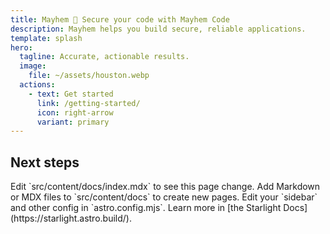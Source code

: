 ```yaml
---
title: Mayhem 🤖 Secure your code with Mayhem Code
description: Mayhem helps you build secure, reliable applications.
template: splash
hero:
  tagline: Accurate, actionable results.
  image:
    file: ~/assets/houston.webp
  actions:
    - text: Get started
      link: /getting-started/
      icon: right-arrow
      variant: primary
---
```



## Next steps

<CardGrid stagger>
	<Card title="Run Mayhem analysis" icon="pencil">
		Edit `src/content/docs/index.mdx` to see this page change.
	</Card>
	<Card title="Integrate into CICD" icon="add-document">
		Add Markdown or MDX files to `src/content/docs` to create new pages.
	</Card>
	<Card title="Fix bugs" icon="setting">
		Edit your `sidebar` and other config in `astro.config.mjs`.
	</Card>
	<Card title="Expand code coverage" icon="open-book">
		Learn more in [the Starlight Docs](https://starlight.astro.build/).
	</Card>
</CardGrid>
